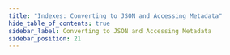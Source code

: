 ```yaml
---
title: "Indexes: Converting to JSON and Accessing Metadata"
hide_table_of_contents: true
sidebar_label: Converting to JSON and Accessing Metadata
sidebar_position: 21
---
```





<LanguageSwitcher supportedLanguages={supportedLanguages} />

<LanguageContent language="csharp">
   <ConvertingToJsonAndAccessingMetadataCsharp />
</LanguageContent>

<LanguageContent language="java">
   <ConvertingToJsonAndAccessingMetadataJava />
</LanguageContent>

<LanguageContent language="python">
   <ConvertingToJsonAndAccessingMetadataPython />
</LanguageContent>

<LanguageContent language="php">
   <ConvertingToJsonAndAccessingMetadataPhp />
</LanguageContent>

<LanguageContent language="nodejs">
   <ConvertingToJsonAndAccessingMetadataNodejs />
</LanguageContent>


<!---
### Indexes
- [Indexing Basics](../indexes/indexing-basics)

### Client API
- [How to Get and Modify Entity Metadata](../client-api/session/how-to/get-and-modify-entity-metadata)


-->
